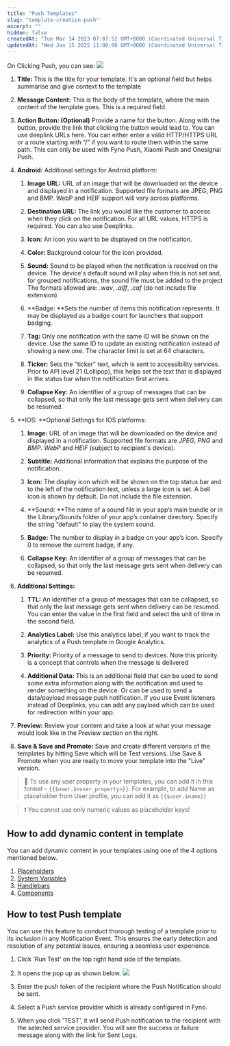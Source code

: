 ```yaml
---
title: "Push Templates"
slug: "template-creation-push"
excerpt: ""
hidden: false
createdAt: "Tue Mar 14 2023 07:07:52 GMT+0000 (Coordinated Universal Time)"
updatedAt: "Wed Jan 15 2025 11:00:08 GMT+0000 (Coordinated Universal Time)"
---
```


On Clicking Push, you can see:
![](https://fynodocs.s3.ap-south-1.amazonaws.com/images/template-push.png)

1. **Title:** This is the title for your template. It's an optional field but helps summarise and give context to the template

2. **Message Content:** This is the body of the template, where the main content of the template goes. This is a required field.

3. **Action Button: (Optional)** Provide a name for the button. Along with the button, provide the link that clicking the button would lead to. You can use deeplink URLs here. You can either enter a valid HTTP/HTTPS URL or a route starting with “/” if you want to route them within the same path. This can only be used with Fyno Push, Xiaomi Push and Onesignal Push.

4. **Android:** Additional settings for Android platform:

    1. **Image URL:** URL of an image that will be downloaded on the device and displayed in a notification. Supported file formats are JPEG, PNG and BMP. WebP and HEIF support will vary across platforms.

    2. **Destination URL:** The link you would like the customer to access when they click on the notification. For all URL values, HTTPS is required. You can also use Deeplinks.

    3. **Icon:** An icon you want to be displayed on the notification.

    4. **Color:** Background colour for the icon provided.

    5. **Sound:** Sound to be played when the notification is received on the device. The device's default sound will play when this is not set and, for grouped notifications, the sound file must be added to the project The formats allowed are: _.wav_, _.aiff_, _.caf_ (do not include file extension)

    6. **Badge: **Sets the number of items this notification represents. It may be displayed as a badge count for launchers that support badging.

    7. **Tag:** Only one notification with the same ID will be shown on the device. Use the same ID to update an existing notification instead of showing a new one. The character limit is set at 64 characters.

    8. **Ticker:** Sets the "ticker" text, which is sent to accessibility services. Prior to API level 21 (Lollipop), this helps set the text that is displayed in the status bar when the notification first arrives.

    9. **Collapse Key:** An identifier of a group of messages that can be collapsed, so that only the last message gets sent when delivery can be resumed.

5. **IOS: **Optional Settings for IOS platforms:

    1. **Image:** URL of an image that will be downloaded on the device and displayed in a notification. Supported file formats are _JPEG_, _PNG_ and _BMP_. _WebP_ and _HEIF_ (subject to recipient's device).

    2. **Subtitle:** Additional information that explains the purpose of the notification.

    3. **Icon:** The display icon which will be shown on the top status bar and to the left of the notification text, unless a large icon is set. A bell icon is shown by default. Do not include the file extension.

    4. **Sound: **The name of a sound file in your app’s main bundle or in the Library/Sounds folder of your app’s container directory. Specify the string “default” to play the system sound.

    5. **Badge:** The number to display in a badge on your app’s icon. Specify 0 to remove the current badge, if any.

    6. **Collapse Key:** An identifier of a group of messages that can be collapsed, so that only the last message gets sent when delivery can be resumed.

6. **Additional Settings:**

    1. **TTL:** An identifier of a group of messages that can be collapsed, so that only the last message gets sent when delivery can be resumed. You can enter the value in the first field and select the unit of time in the second field.

    2. **Analytics Label:** Use this analytics label, if you want to track the analytics of a Push template in Google Analytics.

    3. **Priority:** Priority of a message to send to devices. Note this priority is a concept that controls when the message is delivered

    4. **Additional Data:** This is an additional field that can be used to send some extra information along with the notification and used to render something on the device. Or can be used to send a data/payload message push notification. If you use Event listeners instead of Deeplinks, you can add any payload which can be used for redirection within your app.

7. **Preview:** Review your content and take a look at what your message would look like in the Preview section on the right.

8. **Save & Save and Promote:** Save and create different versions of the templates by hitting Save which will be Test versions. Use Save & Promote when you are ready to move your template into the "Live" version.

> 📘 To use any user property in your templates, you can add it in this format - `{{$user.$<user_property>}}`. For example, to add Name as placeholder from User profile, you can add it as `{{$user.$name}}`

> ❗️ You cannot use only numeric values as placeholder keys!

## How to add dynamic content in template

You can add dynamic content in your templates using one of the 4 options mentioned below.

1. [Placeholders](./template-dynamic-content#1-placeholders)
2. [System Variables](./template-dynamic-content#2-system-variables)
3. [Handlebars](./template-dynamic-content#3-handlebars)
4. [Components](./template-dynamic-content#4-components)

## How to test Push template

You can use this feature to conduct thorough testing of a template prior to its inclusion in any Notification Event. This ensures the early detection and resolution of any potential issues, ensuring a seamless user experience.

1. Click 'Run Test' on the top right hand side of the template.

2. It opens the pop up as shown below.
   ![](https://files.readme.io/b941fea-Push_Template_Updated.png)

3. Enter the push token of the recipient where the Push Notification should be sent.

4. Select a Push service provider which is already configured in Fyno.

5. When you click 'TEST', it will send Push notification to the recipient with the selected service provider. You will see the success or failure message along with the link for Sent Logs.
